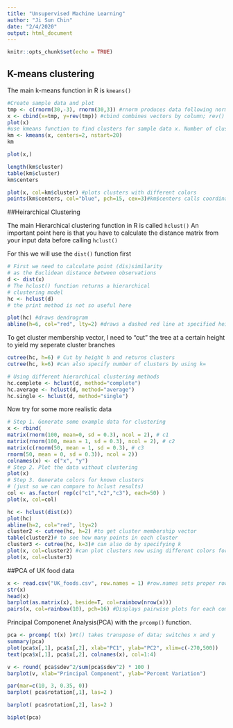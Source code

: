 ```yaml
---
title: "Unsupervised Machine Learning"
author: "Ji Sun Chin"
date: "2/4/2020"
output: html_document
---
```


```r
knitr::opts_chunk$set(echo = TRUE)
```

## K-means clustering

The main k-means function in R is `kmeans()`
```r
#Create sample data and plot 
tmp <- c(rnorm(30,-3), rnorm(30,3)) #rnorm produces data following normal dist. Call for 30 values centered at -3 and 3 respectively
x <- cbind(x=tmp, y=rev(tmp)) #cbind combines vectors by column; rev() reverses dataset
plot(x)
#use kmeans function to find clusters for sample data x. Number of clusters set to 2 and 20 iterations of kmeans algorithm requested.
km <- kmeans(x, centers=2, nstart=20)
km

plot(x,)

```

```r
length(km$cluster)
table(km$cluster)
km$centers

```


```r
plot(x, col=km$cluster) #plots clusters with different colors
points(km$centers, col="blue", pch=15, cex=3)#km$centers calls coordinates of the cluster centers of km and displays them as large blue squares on the above plot.
```


##Heirarchical Clustering

The main Hierarchical clustering function in R is called `hclust()` 
An important point here is that you have to calculate the distance matrix from your input data before calling `hclust()`

For this we will use the `dist()` function first
```r
# First we need to calculate point (dis)similarity
# as the Euclidean distance between observations
d <- dist(x)
# The hclust() function returns a hierarchical
# clustering model
hc <- hclust(d)
# the print method is not so useful here


```

```r
plot(hc) #draws dendrogram
abline(h=6, col="red", lty=2) #draws a dashed red line at specified height

```

To get cluster membership vector, I need to "cut" the tree at a certain height to yield my seperate cluster branches
```r
cutree(hc, h=6) # Cut by height h and returns clusters
cutree(hc, k=6) #can also specify number of clusters by using k=
```

```r
# Using different hierarchical clustering methods
hc.complete <- hclust(d, method="complete")
hc.average <- hclust(d, method="average")
hc.single <- hclust(d, method="single")
```


Now try for some more realistic data
```r
# Step 1. Generate some example data for clustering
x <- rbind(
matrix(rnorm(100, mean=0, sd = 0.3), ncol = 2), # c1
matrix(rnorm(100, mean = 1, sd = 0.3), ncol = 2), # c2
matrix(c(rnorm(50, mean = 1, sd = 0.3), # c3
rnorm(50, mean = 0, sd = 0.3)), ncol = 2))
colnames(x) <- c("x", "y")
# Step 2. Plot the data without clustering
plot(x)
# Step 3. Generate colors for known clusters
# (just so we can compare to hclust results)
col <- as.factor( rep(c("c1","c2","c3"), each=50) )
plot(x, col=col)
```

```r

hc <- hclust(dist(x))
plot(hc)
abline(h=2, col="red", lty=2)
cluster2 <- cutree(hc, h=2) #to get cluster membership vector
table(cluster2)# to see how many points in each cluster
cluster3 <- cutree(hc, k=3)# can also do by specifying k
plot(x, col=cluster2) #can plot clusters now using different colors for each cluster
plot(x, col=cluster3)
```


##PCA of UK food data
```r
x <- read.csv("UK_foods.csv", row.names = 1) #row.names sets proper row names to info in 1st column of dataset
str(x)
head(x)
barplot(as.matrix(x), beside=T, col=rainbow(nrow(x)))
pairs(x, col=rainbow(10), pch=16) #Displays pairwise plots for each combination of countries and correlation in their respective data
```

Principal Componenet Analysis(PCA) with the `prcomp()` function.
```r
pca <- prcomp( t(x) )#t() takes transpose of data; switches x and y
summary(pca)
plot(pca$x[,1], pca$x[,2], xlab="PC1", ylab="PC2", xlim=c(-270,500))
text(pca$x[,1], pca$x[,2], colnames(x), col=1:4)
```


```r
v <- round( pca$sdev^2/sum(pca$sdev^2) * 100 )
barplot(v, xlab="Principal Component", ylab="Percent Variation")
```

```r
par(mar=c(10, 3, 0.35, 0))
barplot( pca$rotation[,1], las=2 )

barplot( pca$rotation[,2], las=2 )
```

```r
biplot(pca)
```

